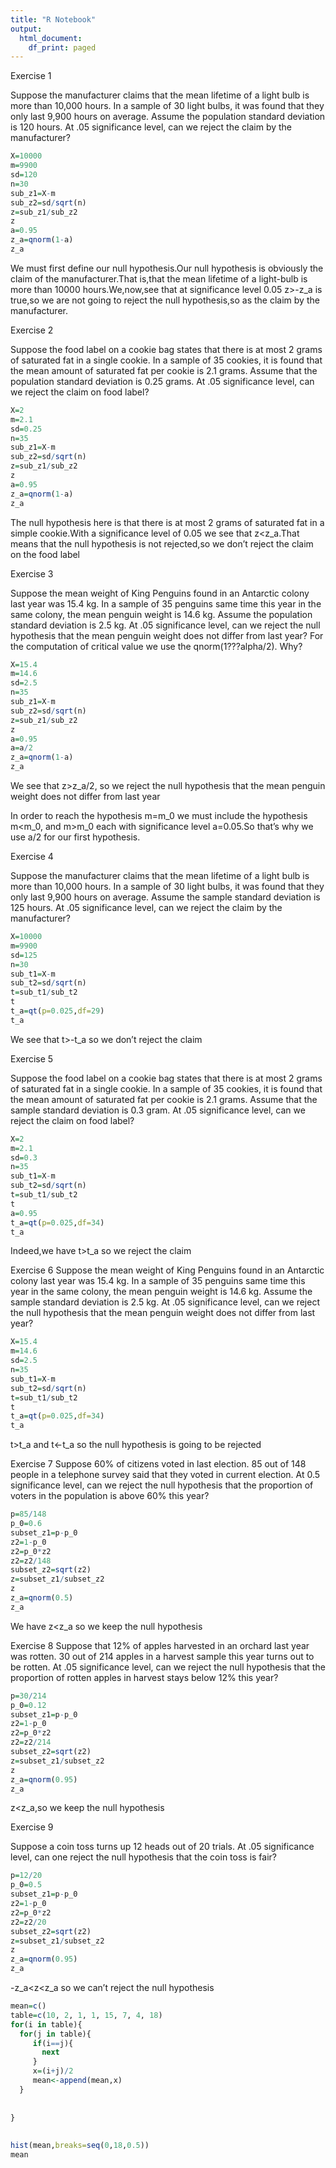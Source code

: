 ---
title: "R Notebook"
output:
  html_document:
    df_print: paged
---

Exercise 1

Suppose the manufacturer claims that the mean lifetime of a light bulb is more than 10,000
hours. In a sample of 30 light bulbs, it was found that they only last 9,900 hours on average.
Assume the population standard deviation is 120 hours. At .05 significance level, can we reject
the claim by the manufacturer?
```{r}
X=10000
m=9900
sd=120
n=30
sub_z1=X-m
sub_z2=sd/sqrt(n)
z=sub_z1/sub_z2
z
a=0.95
z_a=qnorm(1-a)
z_a
```

We must first define our null hypothesis.Our null hypothesis is obviously the claim
of the manufacturer.That is,that the mean lifetime of a light-bulb is more than
10000 hours.We,now,see that at significance level 0.05 z>-z_a is true,so we are not going to reject the null hypothesis,so as the claim by the manufacturer.

Exercise 2

Suppose the food label on a cookie bag states that there is at most 2 grams of saturated fat in a
single cookie. In a sample of 35 cookies, it is found that the mean amount of saturated fat per
cookie is 2.1 grams. Assume that the population standard deviation is 0.25 grams. At .05
significance level, can we reject the claim on food label?
```{r}
X=2
m=2.1
sd=0.25
n=35
sub_z1=X-m
sub_z2=sd/sqrt(n)
z=sub_z1/sub_z2
z
a=0.95
z_a=qnorm(1-a)
z_a
```
The null hypothesis here is that there is at most 2 grams of saturated fat in a
simple cookie.With a significance level of 0.05 we see that z<z_a.That means that
the null hypothesis is not rejected,so we don't reject the claim on the food label

Exercise 3

Suppose the mean weight of King Penguins found in an Antarctic colony last year was 15.4 kg.
In a sample of 35 penguins same time this year in the same colony, the mean penguin weight is
14.6 kg. Assume the population standard deviation is 2.5 kg. At .05 significance level, can we
reject the null hypothesis that the mean penguin weight does not differ from last year?
For the computation of critical value we use the qnorm(1???alpha/2). Why?

```{r}
X=15.4
m=14.6
sd=2.5
n=35
sub_z1=X-m
sub_z2=sd/sqrt(n)
z=sub_z1/sub_z2
z
a=0.95
a=a/2
z_a=qnorm(1-a)
z_a
```
We see that z>z_a/2, so we reject the null hypothesis that  the mean penguin weight does not differ from last year

 In order to reach the hypothesis m=m_0
we must include the hypothesis m<m_0, and m>m_0 each with significance level
a=0.05.So that's why we use a/2 for our first hypothesis.


Exercise 4

Suppose the manufacturer claims that the mean lifetime of a light bulb is more than 10,000
hours. In a sample of 30 light bulbs, it was found that they only last 9,900 hours on average.
Assume the sample standard deviation is 125 hours. At .05 significance level, can we reject the
claim by the manufacturer?
```{r}
X=10000
m=9900
sd=125
n=30
sub_t1=X-m
sub_t2=sd/sqrt(n)
t=sub_t1/sub_t2
t
t_a=qt(p=0.025,df=29)
t_a
```
We see that t>-t_a so we don't reject the claim

Exercise 5

Suppose the food label on a cookie bag states that there is at most 2 grams of saturated fat in a
single cookie. In a sample of 35 cookies, it is found that the mean amount of saturated fat per
cookie is 2.1 grams. Assume that the sample standard deviation is 0.3 gram. At .05 significance
level, can we reject the claim on food label?
```{r}
X=2
m=2.1
sd=0.3
n=35
sub_t1=X-m
sub_t2=sd/sqrt(n)
t=sub_t1/sub_t2
t
a=0.95
t_a=qt(p=0.025,df=34)
t_a
```
Indeed,we have t>t_a so we reject the claim

Exercise 6
Suppose the mean weight of King Penguins found in an Antarctic colony last year was 15.4 kg.
In a sample of 35 penguins same time this year in the same colony, the mean penguin weight is
14.6 kg. Assume the sample standard deviation is 2.5 kg. At .05 significance level, can we reject
the null hypothesis that the mean penguin weight does not differ from last year?
```{r}
X=15.4
m=14.6
sd=2.5
n=35
sub_t1=X-m
sub_t2=sd/sqrt(n)
t=sub_t1/sub_t2
t
t_a=qt(p=0.025,df=34)
t_a
```
t>t_a and t<-t_a so the null hypothesis is going to be rejected

Exercise 7
Suppose 60% of citizens voted in last election. 85 out of 148 people in a telephone survey said
that they voted in current election. At 0.5 significance level, can we reject the null hypothesis
that the proportion of voters in the population is above 60% this year?
```{r}
p=85/148
p_0=0.6
subset_z1=p-p_0
z2=1-p_0
z2=p_0*z2
z2=z2/148
subset_z2=sqrt(z2)
z=subset_z1/subset_z2
z
z_a=qnorm(0.5)
z_a
```
We have z<z_a so we keep the null hypothesis

Exercise 8
Suppose that 12% of apples harvested in an orchard last year was rotten. 30 out of 214 apples in
a harvest sample this year turns out to be rotten. At .05 significance level, can we reject the null
hypothesis that the proportion of rotten apples in harvest stays below 12% this year?
```{r}
p=30/214
p_0=0.12
subset_z1=p-p_0
z2=1-p_0
z2=p_0*z2
z2=z2/214
subset_z2=sqrt(z2)
z=subset_z1/subset_z2
z
z_a=qnorm(0.95)
z_a
```

z<z_a,so we keep the null hypothesis

Exercise 9

Suppose a coin toss turns up 12 heads out of 20 trials. At .05 significance level, can one reject
the null hypothesis that the coin toss is fair?

```{r}
p=12/20
p_0=0.5
subset_z1=p-p_0
z2=1-p_0
z2=p_0*z2
z2=z2/20
subset_z2=sqrt(z2)
z=subset_z1/subset_z2
z
z_a=qnorm(0.95)
z_a
```
-z_a<z<z_a so we can't reject the null hypothesis

```{r}
mean=c()
table=c(10, 2, 1, 1, 15, 7, 4, 18)
for(i in table){
  for(j in table){
     if(i==j){
       next
     }
     x=(i+j)/2
     mean<-append(mean,x)
  }
  
  
}
   
    
hist(mean,breaks=seq(0,18,0.5))
mean
```







